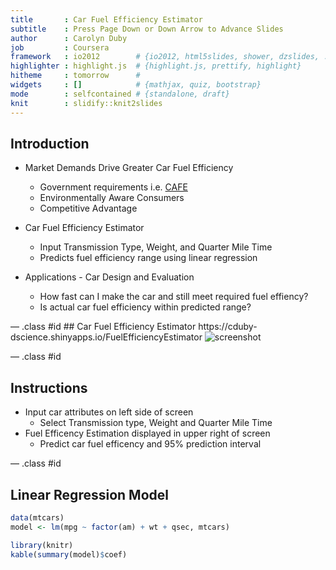 ```yaml
---
title       : Car Fuel Efficiency Estimator
subtitle    : Press Page Down or Down Arrow to Advance Slides
author      : Carolyn Duby
job         : Coursera
framework   : io2012        # {io2012, html5slides, shower, dzslides, ...}
highlighter : highlight.js  # {highlight.js, prettify, highlight}
hitheme     : tomorrow      # 
widgets     : []            # {mathjax, quiz, bootstrap}
mode        : selfcontained # {standalone, draft}
knit        : slidify::knit2slides
---
```


## Introduction

* Market Demands Drive Greater Car Fuel Efficiency

    * Government requirements i.e. [CAFE](https://en.wikipedia.org/wiki/Corporate_Average_Fuel_Economy)
    * Environmentally Aware Consumers
    * Competitive Advantage
    
* Car Fuel Efficiency Estimator
    * Input Transmission Type, Weight, and Quarter Mile Time
    * Predicts fuel efficiency range using linear regression
    
* Applications - Car Design and Evaluation
    * How fast can I make the car and still meet required fuel effiency?
    * Is actual car fuel efficiency within predicted range?

--- .class #id 
## Car Fuel Efficiency Estimator
https://cduby-dscience.shinyapps.io/FuelEfficiencyEstimator
![screenshot](screenshot_fe.jpg)

--- .class #id 

## Instructions
* Input car attributes on left side of screen
    * Select Transmission type, Weight and Quarter Mile Time
* Fuel Efficency Estimation displayed in upper right of screen
    * Predict car fuel efficency and 95% prediction interval

--- .class #id 

## Linear Regression Model
```r
data(mtcars)
model <- lm(mpg ~ factor(am) + wt + qsec, mtcars)
```

```r
library(knitr)
kable(summary(model)$coef)
```



